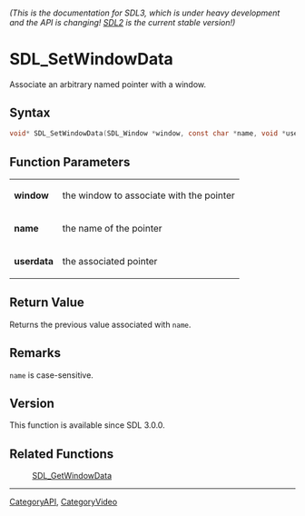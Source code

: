 ====== (This is the documentation for SDL3, which is under heavy development and the API is changing! [https://wiki.libsdl.org/ SDL2] is the current stable version!) ======
= SDL_SetWindowData =

Associate an arbitrary named pointer with a window.

== Syntax ==

<syntaxhighlight lang='c'>
void* SDL_SetWindowData(SDL_Window *window, const char *name, void *userdata);
</syntaxhighlight>

== Function Parameters ==

{|
|'''window'''
|the window to associate with the pointer
|-
|'''name'''
|the name of the pointer
|-
|'''userdata'''
|the associated pointer
|}

== Return Value ==

Returns the previous value associated with <code>name</code>.

== Remarks ==

<code>name</code> is case-sensitive.

== Version ==

This function is available since SDL 3.0.0.

== Related Functions ==

:[[SDL_GetWindowData]]

----
[[CategoryAPI]], [[CategoryVideo]]


